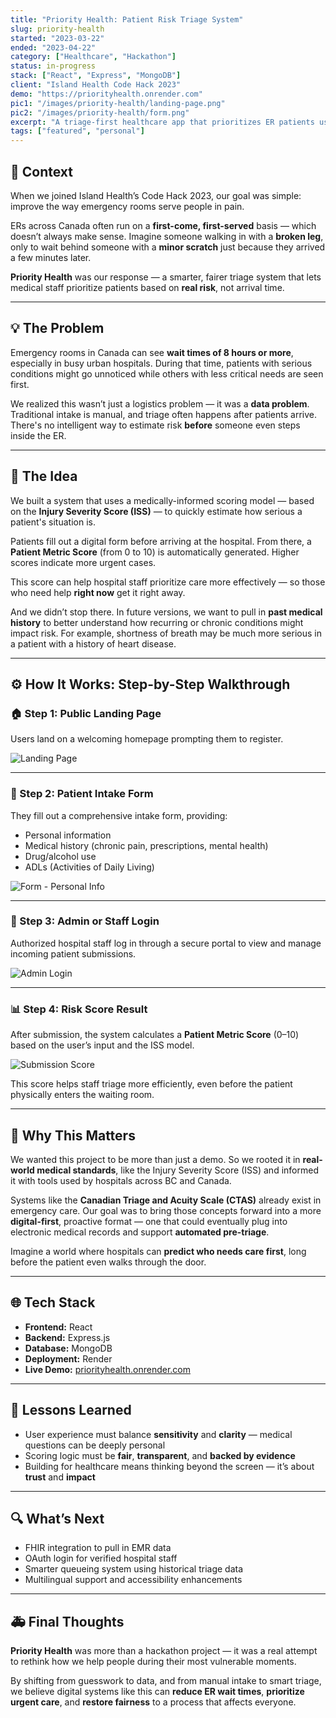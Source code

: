 ---
title: "Priority Health: Patient Risk Triage System"
slug: priority-health
started: "2023-03-22"
ended: "2023-04-22"
category: ["Healthcare", "Hackathon"]
status: in-progress
stack: ["React", "Express", "MongoDB"]
client: "Island Health Code Hack 2023"
demo: "https://priorityhealth.onrender.com"
pic1: "/images/priority-health/landing-page.png"
pic2: "/images/priority-health/form.png"
excerpt: "A triage-first healthcare app that prioritizes ER patients using risk scores and digital intake forms."
tags: ["featured", "personal"]
---

## 👋 Context

When we joined Island Health’s Code Hack 2023, our goal was simple: improve the way emergency rooms serve people in pain.

ERs across Canada often run on a **first-come, first-served** basis — which doesn’t always make sense. Imagine someone walking in with a **broken leg**, only to wait behind someone with a **minor scratch** just because they arrived a few minutes later.

**Priority Health** was our response — a smarter, fairer triage system that lets medical staff prioritize patients based on **real risk**, not arrival time.

---

## 💡 The Problem

Emergency rooms in Canada can see **wait times of 8 hours or more**, especially in busy urban hospitals. During that time, patients with serious conditions might go unnoticed while others with less critical needs are seen first.

We realized this wasn’t just a logistics problem — it was a **data problem**. Traditional intake is manual, and triage often happens after patients arrive. There's no intelligent way to estimate risk **before** someone even steps inside the ER.

---

## 💭 The Idea

We built a system that uses a medically-informed scoring model — based on the **Injury Severity Score (ISS)** — to quickly estimate how serious a patient's situation is.

Patients fill out a digital form before arriving at the hospital. From there, a **Patient Metric Score** (from 0 to 10) is automatically generated. Higher scores indicate more urgent cases.

This score can help hospital staff prioritize care more effectively — so those who need help **right now** get it right away.

And we didn’t stop there. In future versions, we want to pull in **past medical history** to better understand how recurring or chronic conditions might impact risk. For example, shortness of breath may be much more serious in a patient with a history of heart disease.

---

## ⚙️ How It Works: Step-by-Step Walkthrough

### 🏠 Step 1: Public Landing Page

Users land on a welcoming homepage prompting them to register.

<img src="/images/priority-health/landing-page.png" alt="Landing Page" />

---

### 📝 Step 2: Patient Intake Form

They fill out a comprehensive intake form, providing:

- Personal information
- Medical history (chronic pain, prescriptions, mental health)
- Drug/alcohol use
- ADLs (Activities of Daily Living)

<img src="/images/priority-health/form.png" alt="Form - Personal Info" />

---

### 🔐 Step 3: Admin or Staff Login

Authorized hospital staff log in through a secure portal to view and manage incoming patient submissions.

<img src="/images/priority-health/admin.png" alt="Admin Login" />

---

### 📊 Step 4: Risk Score Result

After submission, the system calculates a **Patient Metric Score** (0–10) based on the user’s input and the ISS model.

<img src="/images/priority-health/result.png" alt="Submission Score" />

This score helps staff triage more efficiently, even before the patient physically enters the waiting room.

---

## 📌 Why This Matters

We wanted this project to be more than just a demo. So we rooted it in **real-world medical standards**, like the Injury Severity Score (ISS) and informed it with tools used by hospitals across BC and Canada.

Systems like the **Canadian Triage and Acuity Scale (CTAS)** already exist in emergency care. Our goal was to bring those concepts forward into a more **digital-first**, proactive format — one that could eventually plug into electronic medical records and support **automated pre-triage**.

Imagine a world where hospitals can **predict who needs care first**, long before the patient even walks through the door.

---

## 🌐 Tech Stack

- **Frontend:** React
- **Backend:** Express.js
- **Database:** MongoDB
- **Deployment:** Render
- **Live Demo:** [priorityhealth.onrender.com](https://priorityhealth.onrender.com)

---

## 🧠 Lessons Learned

- User experience must balance **sensitivity** and **clarity** — medical questions can be deeply personal
- Scoring logic must be **fair**, **transparent**, and **backed by evidence**
- Building for healthcare means thinking beyond the screen — it’s about **trust** and **impact**

---

## 🔍 What’s Next

- FHIR integration to pull in EMR data
- OAuth login for verified hospital staff
- Smarter queueing system using historical triage data
- Multilingual support and accessibility enhancements

---

## 🚑 Final Thoughts

**Priority Health** was more than a hackathon project — it was a real attempt to rethink how we help people during their most vulnerable moments.

By shifting from guesswork to data, and from manual intake to smart triage, we believe digital systems like this can **reduce ER wait times**, **prioritize urgent care**, and **restore fairness** to a process that affects everyone.
